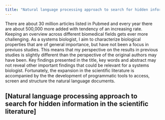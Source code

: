 ```yaml
---
title: "Natural language processing approach to search for hidden information in the scientific literature"
---
```


There are about 30 million articles listed in Pubmed and every year there are about 500,000 more added with tendency of an increasing rate. Keeping an overview across different biomedical fields gets ever more challenging. As a systems biologist, I aim to characterize biological properties that are of general importance, but have not been a focus in previuos studies. This means that my perspective on the results in previous studies is slightly different than the perspective of the original authors may have been. Key findings presented in the title, key words and abstract may not reveal other important findings that could be relevant for a systems biologist. Fortunately, the expansion in the scientific literature is accompanied by the the development of programmatic tools to access, screen and structure the natural language documents.


## [Natural language processing approach to search for hidden information in the scientific literature]